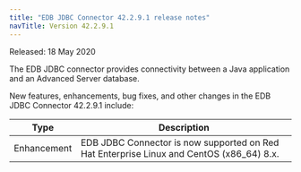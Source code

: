 ```yaml
---
title: "EDB JDBC Connector 42.2.9.1 release notes"
navTitle: Version 42.2.9.1
---
```


Released: 18 May 2020

The EDB JDBC connector provides connectivity between a Java application and an Advanced Server database.

New features, enhancements, bug fixes, and other changes in the EDB JDBC Connector 42.2.9.1 include:

| Type           | Description                                                                               |
| -------------- | ----------------------------------------------------------------------------------------- |
| Enhancement    | EDB JDBC Connector is now supported on Red Hat Enterprise Linux and CentOS (x86_64) 8.x.  |